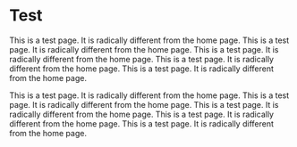 # Test

This is a test page. It is radically different from the home page. This is a test page. It is radically different from the home page. This is a test page. It is radically different from the home page. This is a test page. It is radically different from the home page. This is a test page. It is radically different from the home page.

This is a test page. It is radically different from the home page. This is a test page. It is radically different from the home page. This is a test page. It is radically different from the home page. This is a test page. It is radically different from the home page. This is a test page. It is radically different from the home page.

